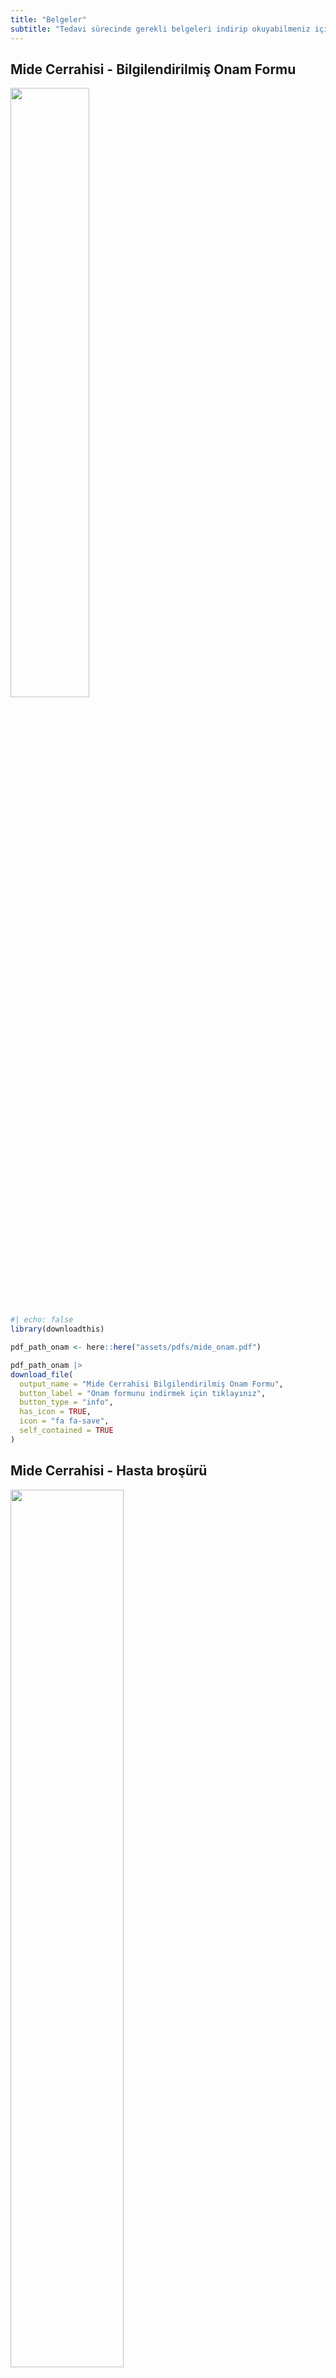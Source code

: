 ```yaml
---
title: "Belgeler"
subtitle: "Tedavi sürecinde gerekli belgeleri indirip okuyabilmeniz için hazırlanmıştır"
---
```



## Mide Cerrahisi - Bilgilendirilmiş Onam Formu

::: {.grid}
::: {.g-col-6}
![](../../assets/images/mide_onam_pdf.jpg){width="50%"}




:::
::: {.g-col-6}
```r
#| echo: false
library(downloadthis)

pdf_path_onam <- here::here("assets/pdfs/mide_onam.pdf")

pdf_path_onam |> 
download_file(
  output_name = "Mide Cerrahisi Bilgilendirilmiş Onam Formu",
  button_label = "Onam formunu indirmek için tıklayınız",
  button_type = "info",
  has_icon = TRUE,
  icon = "fa fa-save",
  self_contained = TRUE
)


```
:::
:::




## Mide Cerrahisi - Hasta broşürü

::: {.grid}
::: {.g-col-6}

![](../../assets/images/broşür_20250802_pdf.jpg){width="60%"}
:::
::: {.g-col-6}
```r
#| echo: false

pdf_path_brosur <- here::here("assets/pdfs/broşür_20250802.pdf")

pdf_path_brosur |> 
download_file(
  output_name = "Mide Cerrahisi Hasta Broşürü",
  button_label = "Hasta broşürünü indirmek için tıklayınız",
  button_type = "info",
  has_icon = TRUE,
  icon = "fa fa-save",
  self_contained = TRUE
)


```

:::
:::
